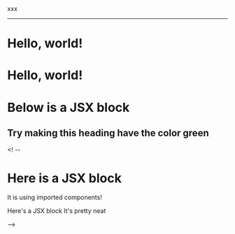 xxx

---

# Hello, world!

<h1>Hello, world!</h1>

# Below is a JSX block

<div style={{ padding: '10px 30px', backgroundColor: 'tomato' }}>
  <h2>Try making this heading have the color green</h2>
</div>


<! --


# Here is a JSX block

It is using imported components!

<Box>
  <Heading>Here's a JSX block</Heading>
  <Text>It's pretty neat</Text>
</Box>

-->
